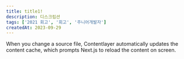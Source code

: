```yaml
---
title: title1!
description: 디스크립션
tags: ['2021 회고', '회고', '주니어개발자']
createdAt: 2023-09-29
---
```


When you change a source file, Contentlayer automatically updates the content cache, which prompts Next.js to reload the content on screen.

